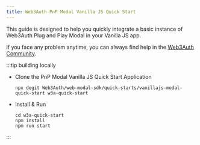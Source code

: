 ```yaml
---
title: Web3Auth PnP Modal Vanilla JS Quick Start
---
```


This guide is designed to help you quickly integrate a basic instance of Web3Auth Plug and Play Modal in your Vanilla JS app.

If you face any problem anytime, you can always find help in the [Web3Auth Community](https://web3auth.io/community/c/help-pnp/pnp-modal/7).

:::tip building locally

- Clone the PnP Modal Vanilla JS Quick Start Application

  ```shell npm2yarn
  npx degit Web3Auth/web-modal-sdk/quick-starts/vanillajs-modal-quick-start w3a-quick-start
  ```

- Install & Run

  ```shell npm2yarn
  cd w3a-quick-start
  npm install
  npm run start
  ```

:::
